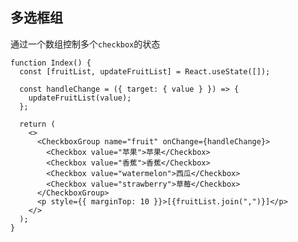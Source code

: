 ## 多选框组

通过一个数组控制多个`checkbox`的状态

```tsx live=true className=s-container--button
function Index() {
  const [fruitList, updateFruitList] = React.useState([]);

  const handleChange = ({ target: { value } }) => {
    updateFruitList(value);
  };

  return (
    <>
      <CheckboxGroup name="fruit" onChange={handleChange}>
        <Checkbox value="苹果">苹果</Checkbox>
        <Checkbox value="香蕉">香蕉</Checkbox>
        <Checkbox value="watermelon">西瓜</Checkbox>
        <Checkbox value="strawberry">草莓</Checkbox>
      </CheckboxGroup>
      <p style={{ marginTop: 10 }}>[{fruitList.join(",")}]</p>
    </>
  );
}
```
